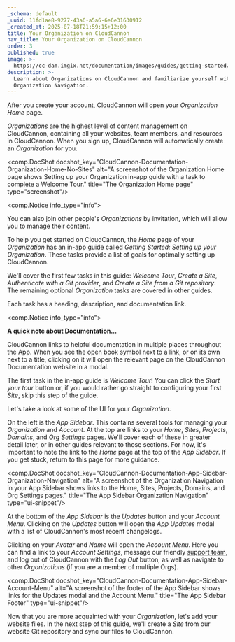 ```yaml
---
_schema: default
_uuid: 11fd1ae8-9277-43a6-a5a6-6e6e31630912
_created_at: 2025-07-18T21:59:15+12:00
title: Your Organization on CloudCannon
nav_title: Your Organization on CloudCannon
order: 3
published: true
image: >-
  https://cc-dam.imgix.net/documentation/images/guides/getting-started/guide-thumbnails/CloudCannon-Getting-Started-Thumbnail-Universal.png
description: >-
  Learn about Organizations on CloudCannon and familiarize yourself with
  Organization Navigation.
---
```

After you create your account, CloudCannon will open your *Organization Home* page.

*Organizations* are the highest level of content management on CloudCannon, containing all your websites, team members, and resources in CloudCannon. When you sign up, CloudCannon will automatically create an *Organization* for you.

<comp.DocShot docshot_key="CloudCannon-Documentation-Organization-Home-No-Sites" alt="A screenshot of the Organization Home page shows Setting up your Organization in-app guide with a task to complete a Welcome Tour." title="The Organization Home page" type="screenshot"/>

<comp.Notice info_type="info">
  <p>You can also join other people's <em>Organizations</em> by invitation, which will allow you to manage their content.</p>
</comp.Notice>

To help you get started on CloudCannon, the *Home* page of your *Organization* has an in-app guide called *Getting Started: Setting up your Organization*. These tasks provide a list of goals for optimally setting up CloudCannon.

We'll cover the first few tasks in this guide: *Welcome Tour*, *Create a Site*, *Authenticate with a Git provider*, and *Create a Site from a Git repository*. The remaining optional *Organization* tasks are covered in other guides.

Each task has a heading, description, and documentation link.

<comp.Notice info_type="info">
  <p><strong>A quick note about Documentation...</strong></p><p>CloudCannon links to helpful documentation in multiple places throughout the App. When you see the open book symbol next to a link, or on its own next to a title, clicking on it will open the relevant page on the CloudCannon Documentation website in a modal.</p><comp.DocShot docshot_key="CloudCannon-Documentation-Create-A-Site-Page-Docs-Link" alt="A screenshot of an in-app documentation link." title="In-App Documentation Links" type="ui-snippet"/><comp.DocShot docshot_key="CloudCannon-Documentation-Organization-Home-Task-Title-Inline-Docs-Link" alt="A screenshot of the title of an onboarding task shows the blue open book icon, indicating a relevant docs link for this topic." title="Task with inline docs link" type="ui-snippet"/>
</comp.Notice>

The first task in the in-app guide is *Welcome Tour*! You can click the *Start your tour* button or, if you would rather go straight to configuring your first *Site*, skip this step of the guide.

Let's take a look at some of the UI for your *Organization*.

On the left is the *App Sidebar*. This contains several tools for managing your *Organization* and *Account*. At the top are links to your *Home*, *Sites*, *Projects*, *Domains*, and *Org Settings* pages. We'll cover each of these in greater detail later, or in other guides relevant to those sections. For now, it's important to note the link to the *Home* page at the top of the *App Sidebar*. If you get stuck, return to this page for more guidance.

<comp.DocShot docshot_key="CloudCannon-Documentation-App-Sidebar-Organization-Navigation" alt="A screenshot of the Organization Navigation in your App Sidebar shows links to the Home, Sites, Projects, Domains, and Org Settings pages." title="The App Sidebar Organization Navigation" type="ui-snippet"/>

At the bottom of the *App Sidebar* is the *Updates* button and your *Account Menu*. Clicking on the *Updates* button will open the *App Updates* modal with a list of CloudCannon's most recent changelogs.

Clicking on your *Avatar* and *Name* will open the *Account Menu*. Here you can find a link to your *Account Settings*, message our friendly [support team](/support/), and log out of CloudCannon with the *Log Out* button, as well as navigate to other *Organizations* (if you are a member of multiple Orgs).

<comp.DocShot docshot_key="CloudCannon-Documentation-App-Sidebar-Account-Menu" alt="A screenshot of the footer of the App Sidebar shows links for the Updates modal and the Account Menu." title="The App Sidebar Footer" type="ui-snippet"/>

Now that you are more acquainted with your *Organization*, let's add your website files. In the next step of this guide, we'll create a *Site* from our website Git repository and sync our files to CloudCannon.